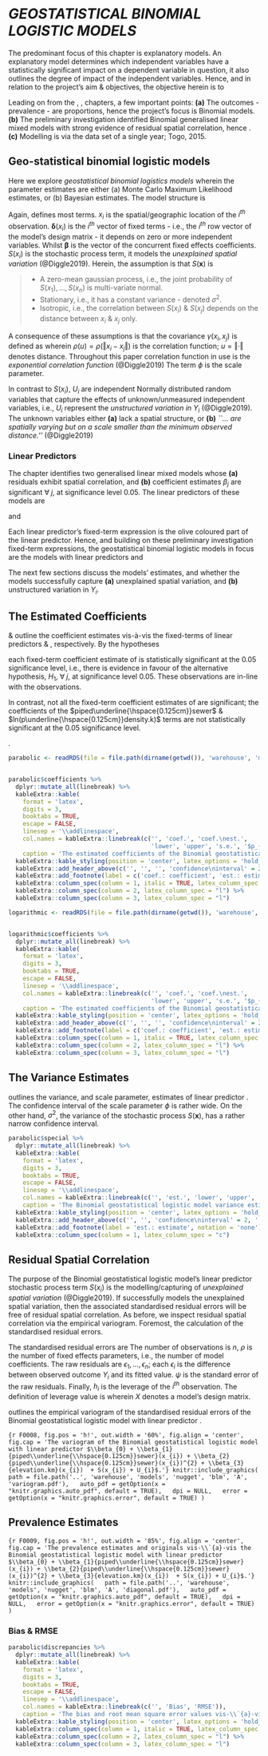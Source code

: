 

# *GEOSTATISTICAL BINOMIAL LOGISTIC MODELS* \label{chapter:geo}

The predominant focus of this chapter is explanatory models.  An explanatory model determines which independent variables have a statistically significant impact on a dependent variable in question, it also outlines the degree of impact of the independent variables.  Hence, and in relation to the project's aim & objectives, the objective herein is to

\begin{minipage}[c]{0.9\textwidth}

\vspace{15pt}

\textit{Determine which extraneous independent variables -  WaSH variables, population density, and elevation - have a statistically significant impact on the prevalence of Hookworm disease infections, and outline their degree of impact.}

\vspace{15pt}

\end{minipage}

Leading on from the \hyperref[chapter:data]{data}, \hyperref[chapter:exploration]{exploratory analysis}, \hyperref[chapter:preliminary]{preliminary investigation} chapters, a few important points:  **(a)** The outcomes - prevalence - are proportions, hence the project's focus is Binomial models. **(b)** The preliminary investigation identified Binomial generalised linear mixed models with strong evidence of residual spatial correlation, hence \textit{this chapter focuses on geostatistical binomial logistic [explanatory] models}. **(c)** Modelling is via the data set of a single year; Togo, $2015$.


## Geo-statistical binomial logistic models

Here we explore *geostatistical binomial logistics models* wherein the parameter estimates are either (a) Monte Carlo Maximum Likelihood estimates, or (b) Bayesian estimates.  The model structure is

\begin{align}
\renewcommand{\arraystretch}{1.5}
Y_{i} & \sim Binomial(e(x_{i}), p(x_{i})) (\#eq:0037) \\
\eta(x_{i}) & = ln \left( \frac{p(x_{i})}{1 - p(x_{i})} \right) (\#eq:0038) \\
& = \mathbf{\delta}(x_{i})^{T}\mathbf{\beta} + S(x_{i}) + U_{i} (\#eq:0039)
\end{align}

\vspace{10pt}

Again, \cref{tab:T0004} defines most terms.  $x_{i}$ is the spatial/geographic location of the $i^{th}$ observation.   $\mathbf{\delta}(x_{i})$ is the $i^{th}$ vector of fixed terms - i.e., the $i^{th}$ row vector of the model's design matrix - it depends on zero or more independent variables. Whilst $\mathbf{\beta}$ is the vector of the concurrent fixed effects coefficients.  $S(x_{i})$ is the stochastic process term, it models the *unexplained spatial variation* (@Diggle2019).  Herein, the assumption is that $S(\mathbf{x})$ is

> * A zero-mean gaussian process, i.e., the joint probability of ${S(x_{1}), \ldots, S(x_{n})}$ is multi-variate normal.\newline
> * Stationary, i.e., it has a constant variance - denoted $\sigma^{2}$.\newline
> * Isotropic, i.e., the correlation between $S(x_{i})$ & $S(x_{j})$ depends on the distance between $x_{i}$ & $x_{j}$ only.\newline

A consequence of these assumptions is that the covariance $\gamma(x_{i}, x_{j})$ is defined as
\begin{equation}
\gamma(x_{i}, x_{j}) = \sigma^{2}\rho(\left\Vert x_{i} - x_{j} \right\Vert) (\#eq:0025)
\end{equation}
wherein $\rho(u) = \rho(\left\Vert x_{i} - x_{j} \right\Vert)$ is the correlation function; $u = \left\Vert \cdot \right\Vert$ denotes distance.  Throughout this paper correlation function in use is the *exponential correlation function* (@Diggle2019)
\begin{equation}
\rho(u; \phi) = e^{-u/\phi}, \qquad u \geq 0 (\#eq:0016)
\end{equation}
The term $\phi$ is the scale parameter.

\vspace{10pt}

In contrast to $S(x_{i})$, $U_{i}$ are independent Normally distributed random variables
\begin{equation}
U_{i} \sim \mathcal{N}(0, \tau^{2}) (\#eq:0023)
\end{equation}
that capture the effects of unknown/unmeasured independent variables, i.e., $U_{i}$ represent the *unstructured variation
in $Y_{i}$* (@Diggle2019).  The unknown variables either **(a)** lack a spatial structure, or **(b)** *``... are spatially
varying but on a scale smaller than the minimum observed distance.''* (@Diggle2019)


### Linear Predictors

The \hyperref[chapter:preliminary]{preliminary investigation} chapter identifies two generalised linear mixed models whose **(a)** residuals exhibit spatial correlation, and **(b)**  coefficient estimates $\beta_{j}$ are significant $\forall \; j$, at significance level $0.05$.  The linear predictors of these models are

\begin{align}
\eta_{i} & = \color{darkolive}{\beta_{0} + \beta_{1}{piped\underline{\hspace{0.125cm}}sewer}(x_{i}) + \beta_{2}{piped\underline{\hspace{0.125cm}}sewer}(x_{i})^{2}} \nonumber \\
& \quad  \color{darkolive}{\; + \; \beta_{3}{elevation.km}(x_{i})} \color{black}{\; + \; b_{i}} \nonumber
\end{align}
and
\begin{align}
\eta_{i} & = \color{darkolive}{\beta_{0} + \beta_{1}{piped\underline{\hspace{0.125cm}}sewer}(x_{i}) + \beta_{2}{ln(p\underline{\hspace{0.125cm}}density.k)}(x_{i})} \nonumber \\
& \quad  \color{darkolive}{\; + \; \beta_{3}{elevation.km}(x_{i})} \color{black}{\; + \; b_{i}} \nonumber
\end{align}

Each linear predictor's fixed-term expression is the olive coloured part of the linear predictor.  Hence, and building on these preliminary investigation fixed-term expressions, the geostatistical binomial logistic models in focus are the models with linear predictors
\begin{align}
\eta_{i} & = \beta_{0} + \beta_{1}{piped\underline{\hspace{0.125cm}}sewer}(x_{i}) + \beta_{2}{piped\underline{\hspace{0.125cm}}sewer}(x_{i})^{2} (\#eq:0040) \\
& \quad  + \beta_{3}{elevation.km}(x_{i})  + S(x_{i}) + U_{i}\nonumber
\end{align}
and
\begin{align}
\eta_{i} & = \beta_{0} + \beta_{1}{piped\underline{\hspace{0.125cm}}sewer}(x_{i}) + \beta_{2}{ln(p\underline{\hspace{0.125cm}}density.k)}(x_{i}) (\#eq:0041) \\
& \quad  + \beta_{3}{elevation.km}(x_{i})  + S(x_{i}) + U_{i} \nonumber
\end{align}

The next few sections discuss the models' estimates, and whether the models successfully capture **(a)** unexplained spatial variation, and **(b)** unstructured variation in $Y_{i}$.



\clearpage

## The Estimated Coefficients

\cref{tab:T0011} & \cref{tab:T0012} outline the coefficient estimates vis-&agrave;-vis the fixed-terms of linear predictors \cref{eq:0040} & \cref{eq:0041}, respectively.    By the hypotheses
\begin{minipage}[c]{0.9\textwidth}
$$H_{0}: \beta_{j} = 0$$
$$H_{1}: \beta_{j} \neq 0$$
\end{minipage}
\vspace{10pt}
\noindent each fixed-term coefficient estimate of \cref{tab:T0011} is statistically significant at the $0.05$ significance level, i.e., there is evidence in favour of the alternative hypothesis, $H_{1}$, $\forall \; j$, at significance level $0.05$.  These \cref{tab:T0011} observations are in-line with the \hyperref[section:preliminary-coefficients]{preliminary investigation's estimated coefficients} observations.

In contrast, not all the fixed-term coefficient estimates of \cref{tab:T0012} are significant; the coefficients of the $piped\underline{\hspace{0.125cm}}sewer$ & $ln(p\underline{\hspace{0.125cm}}density.k)$ terms are not statistically significant at the $0.05$ significance level.

\textbf{Hence, the rest of this chapter discusses the estimates of the Binomial geostatistical logistic model with linear predictor} \cref{eq:0040}.

\vspace{10pt}

<!--- excludes ln(population density) --->
```r
parabolic <- readRDS(file = file.path(dirname(getwd()), 'warehouse', 'models', 'nugget', 'blm', 'A', 'estimations.rds'))


parabolic$coefficients %>%
  dplyr::mutate_all(linebreak) %>%
  kableExtra::kable(
    format = 'latex',
    digits = 3,
    booktabs = TRUE,
    escape = FALSE,
    linesep = '\\addlinespace',
    col.names = kableExtra::linebreak(c('', 'coef.', 'coef.\nest.',
                                        'lower', 'upper', 's.e.', '$p_{value}$')),
    caption = 'The estimated coefficients of the Binomial geostatistical logistic model with linear predictor $\\beta_{0} + \\beta_{1}{piped\\underline{\\hspace{0.125cm}}sewer}(x_{i}) + \\beta_{2}{piped\\underline{\\hspace{0.125cm}}sewer}(x_{i})^{2} + \\beta_{3}{elevation.km}(x_{i})  + S(x_{i}) + U_{i}$') %>%
  kableExtra::kable_styling(position = 'center', latex_options = 'hold_position', font_size = 7, full_width = FALSE) %>%
  kableExtra::add_header_above(c('', '', '', 'confidence\ninterval' = 2, '', '')) %>%
  kableExtra::add_footnote(label = c('coef.: coefficient', 'est.: estimate', 's.e.: standard error'), notation = 'none')  %>%
  kableExtra::column_spec(column = 1, italic = TRUE, latex_column_spec = "l") %>%
  kableExtra::column_spec(column = 2, latex_column_spec = "l") %>%
  kableExtra::column_spec(column = 3, latex_column_spec = "l")
```

<!--- includes ln(population density) --->
```r
logarithmic <- readRDS(file = file.path(dirname(getwd()), 'warehouse', 'models', 'nugget', 'blm', 'B', 'estimations.rds'))


logarithmic$coefficients %>%
  dplyr::mutate_all(linebreak) %>%
  kableExtra::kable(
    format = 'latex',
    digits = 3,
    booktabs = TRUE,
    escape = FALSE,
    linesep = '\\addlinespace',
    col.names = kableExtra::linebreak(c('', 'coef.', 'coef.\nest.',
                                        'lower', 'upper', 's.e.', '$p_{value}$')),
    caption = 'The estimated coefficients of the Binomial geostatistical logistic model with linear predictor $\\beta_{0} + \\beta_{1}{piped\\underline{\\hspace{0.125cm}}sewer}(x_{i}) + \\beta_{2}{ln(p\\underline{\\hspace{0.125cm}}density.k)}(x_{i})  + \\beta_{3}{elevation.km}(x_{i})  + S(x_{i}) + U_{i}$') %>%
  kableExtra::kable_styling(position = 'center', latex_options = 'hold_position', font_size = 7, full_width = FALSE) %>%
  kableExtra::add_header_above(c('', '', '', 'confidence\ninterval' = 2, '', '')) %>%
  kableExtra::add_footnote(label = c('coef.: coefficient', 'est.: estimate', 's.e.: standard error'), notation = 'none')  %>%
  kableExtra::column_spec(column = 1, italic = TRUE, latex_column_spec = "l") %>%
  kableExtra::column_spec(column = 2, latex_column_spec = "l") %>%
  kableExtra::column_spec(column = 3, latex_column_spec = "l")
```

\clearpage

## The Variance Estimates

\cref{tab:T0025} outlines the variance, and scale parameter, estimates of linear predictor \cref{eq:0040}.  The confidence interval of the scale parameter $\phi$ is rather wide.  On the other hand, $\sigma^{2}$, the variance of the stochastic process $S(\mathbf{x})$, has a rather narrow confidence interval.

```r
parabolic$special %>%
  dplyr::mutate_all(linebreak) %>%
  kableExtra::kable(
    format = 'latex',
    digits = 3,
    booktabs = TRUE,
    escape = FALSE,
    linesep = '\\addlinespace',
    col.names = kableExtra::linebreak(c('', 'est.', 'lower', 'upper', '$e^{est.}$', 'lower', 'upper')),
    caption = 'The Binomial geostatistical logistic model variance estimates vis-\\`{a}-vis $\\beta_{0} + \\beta_{1}{piped\\underline{\\hspace{0.125cm}}sewer}(x_{i}) + \\beta_{2}{piped\\underline{\\hspace{0.125cm}}sewer}(x_{i})^{2} + \\beta_{3}{elevation.km}(x_{i})  + S(x_{i}) + U_{i}$.  $\\kappa = 0.5$') %>%
  kableExtra::kable_styling(position = 'center', latex_options = 'hold_position', font_size = 8, full_width = FALSE) %>%
  kableExtra::add_header_above(c('', '', 'confidence\ninterval' = 2, '', 'confidence\ninterval' = 2)) %>%
  kableExtra::add_footnote(label = 'est.: estimate', notation = 'none')  %>%
  kableExtra::column_spec(column = 1, latex_column_spec = "c")
```

\clearpage

## Residual Spatial Correlation

The purpose of the Binomial geostatistical logistic model's linear predictor stochastic process term $S(x_{i})$ is the modelling/capturing of *unexplained spatial variation* (@Diggle2019).  If \cref{eq:0040} successfully models the unexplained spatial variation, then the associated standardised residual errors will be free of residual spatial correlation.  As before, we inspect residual spatial correlation via the empirical variogram.  Foremost, the calculation of the standardised residual errors.

The standardised residual errors are
\begin{align}
r_{i} & = \frac{1}{\psi} \epsilon_{i}\left(1 - h_{i}\right)^{-1/2}, \quad \text{\textit{wherein}}  (\#eq:0010) \\
\psi^{2} & = \frac{1}{n - \rho} \sum^{n}_{i = 1}{\epsilon^{2}_{i}}   (\#eq:0011)
\end{align}
The number of observations is $n$, $\rho$ is the number of fixed effects parameters, i.e., the number of model coefficients.  The raw residuals are ${\epsilon_{1}, \ldots, \epsilon_{n}}$; each $\epsilon_{i}$ is the difference between observed outcome $Y_{i}$ and its fitted value. $\psi$ is the standard error of the raw residuals.  Finally, $h_{i}$ is the leverage of the $i^{th}$ observation.  The definition of leverage value is
\begin{equation}
\mathbf{h} = diag \Bigl( X\bigl(X^{T}X\bigr)^{-1}X^{T}  \Bigr) (\#eq:0012)
\end{equation}
wherein $X$ denotes a model's design matrix.

\cref{fig:F0008} outlines the empirical variogram of the standardised residual errors of the Binomial geostatistical logistic model with linear predictor \cref{eq:0040}.

<!--- excludes ln(population density) --->
```{r F0008, fig.pos = 'h!', out.width = '60%', fig.align = 'center', fig.cap = 'The variogram of the Binomial geostatistical logistic model with linear predictor $\\beta_{0} + \\beta_{1}{piped\\underline{\\hspace{0.125cm}}sewer}(x_{i}) + \\beta_{2}{piped\\underline{\\hspace{0.125cm}}sewer}(x_{i})^{2} + \\beta_{3}{elevation.km}(x_{i})  + S(x_{i}) + U_{i}$.'}
knitr::include_graphics(
  path = file.path('..', 'warehouse', 'models', 'nugget', 'blm', 'A', 'variogram.pdf'),
  auto_pdf = getOption(x = "knitr.graphics.auto_pdf", default = TRUE),
  dpi = NULL,
  error = getOption(x = "knitr.graphics.error", default = TRUE)
)
```

\clearpage

## Prevalence Estimates

<!--- excludes ln(population density) --->
```{r F0009, fig.pos = 'h!', out.width = '85%', fig.align = 'center', fig.cap = 'The prevalence estimates and originals vis-\\`{a}-vis the Binomial geostatistical logistic model with linear predictor $\\beta_{0} + \\beta_{1}{piped\\underline{\\hspace{0.125cm}}sewer}(x_{i}) + \\beta_{2}{piped\\underline{\\hspace{0.125cm}}sewer}(x_{i})^{2} + \\beta_{3}{elevation.km}(x_{i})  + S(x_{i}) + U_{i}$.'}
knitr::include_graphics(
  path = file.path('..', 'warehouse', 'models', 'nugget', 'blm', 'A', 'diagonal.pdf'),
  auto_pdf = getOption(x = "knitr.graphics.auto_pdf", default = TRUE),
  dpi = NULL,
  error = getOption(x = "knitr.graphics.error", default = TRUE)
)
```




### Bias & RMSE

<!--- excludes ln(population density) --->
```r

parabolic$discrepancies %>%
  dplyr::mutate_all(linebreak) %>%
  kableExtra::kable(
    format = 'latex',
    digits = 3,
    booktabs = TRUE,
    escape = FALSE,
    linesep = '\\addlinespace',
    col.names = kableExtra::linebreak(c('', 'Bias', 'RMSE')),
    caption = 'The bias and root mean square error values vis-\\`{a}-vis the Binomial geostatistical logistic model with linear predictor $\\beta_{0} + \\beta_{1}{piped\\underline{\\hspace{0.125cm}}sewer}(x_{i}) + \\beta_{2}{piped\\underline{\\hspace{0.125cm}}sewer}(x_{i})^{2} + \\beta_{3}{elevation.km}(x_{i})  + S(x_{i}) + U_{i}$.') %>%
  kableExtra::kable_styling(position = 'center', latex_options = 'hold_position', font_size = 7, full_width = FALSE) %>%
  kableExtra::column_spec(column = 1, italic = TRUE, latex_column_spec = "l") %>%
  kableExtra::column_spec(column = 2, latex_column_spec = "l") %>%
  kableExtra::column_spec(column = 3, latex_column_spec = "l")
```
